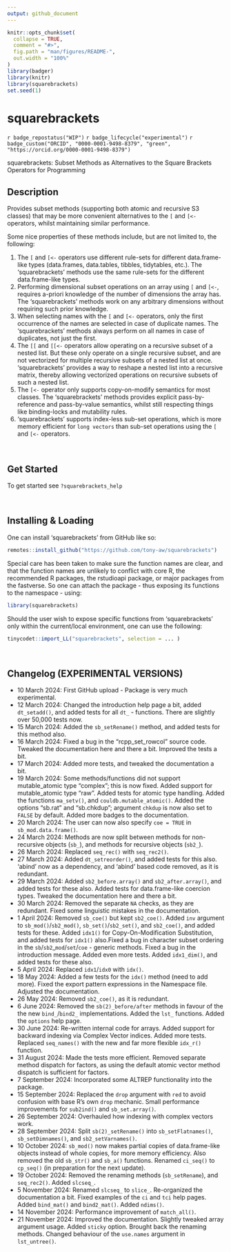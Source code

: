 ```yaml
---
output: github_document
---
```


<!-- README.md is generated from README.Rmd. Please edit that file -->

```r
knitr::opts_chunk$set(
  collapse = TRUE,
  comment = "#>",
  fig.path = "man/figures/README-",
  out.width = "100%"
)
library(badger)
library(knitr)
library(squarebrackets)
set.seed(1)
```

# squarebrackets

<!-- badges: start -->
`r badge_repostatus("WIP")`
`r badge_lifecycle("experimental")`
`r badge_custom("ORCID", "0000-0001-9498-8379", "green",   "https://orcid.org/0000-0001-9498-8379")`
<!-- badges: end -->



squarebrackets: Subset Methods as Alternatives to the Square Brackets Operators for Programming

## Description

Provides subset methods (supporting both atomic and recursive S3 classes) that may be more convenient alternatives to the `[` and `[<-` operators, whilst maintaining similar performance.

Some nice properties of these methods include, but are not limited to, the following:

  1) The `[` and `[<-` operators use different rule-sets for different data.frame-like types (data.frames, data.tables, tibbles, tidytables, etc.). The 'squarebrackets' methods use the same rule-sets for the different data.frame-like types.
  2) Performing dimensional subset operations on an array using `[` and `[<-`, requires a-priori knowledge of the number of dimensions the array has. The 'squarebrackets' methods work on any arbitrary dimensions without requiring such prior knowledge.
  3) When selecting names with the `[` and `[<-` operators, only the first occurrence of the names are selected in case of duplicate names. The 'squarebrackets' methods always perform on all names in case of duplicates, not just the first.
  4) The `[[` and `[[<-` operators allow operating on a recursive subset of a nested list. But these only operate on a single recursive subset, and are not vectorized for multiple recursive subsets of a nested list at once. 'squarebrackets' provides a way to reshape a nested list into a recursive matrix, thereby allowing vectorized operations on recursive subsets of such a nested list.
  5) The `[<-` operator only supports copy-on-modify semantics for most classes. The 'squarebrackets' methods provides explicit pass-by-reference and pass-by-value semantics, whilst still respecting things like binding-locks and mutability rules.
  6) 'squarebrackets' supports index-less sub-set operations, which is more memory efficient for `long vectors` than sub-set operations using the `[` and `[<-` operators.

&nbsp;


## Get Started

To get started see `?squarebrackets_help`


&nbsp;


## Installing & Loading

One can install 'squarebrackets' from GitHub like so:

```r
remotes::install_github("https://github.com/tony-aw/squarebrackets")
```

Special care has been taken to make sure the function names are clear, and that the function names are unlikely to conflict with core R, the recommended R packages, the rstudioapi package, or major packages from the fastverse. So one can attach the package - thus exposing its functions to the namespace - using:

```r
library(squarebrackets)
```


Should the user wish to expose specific functions from 'squarebrackets' only within the current/local environment, one can use the following:


```r
tinycodet::import_LL("squarebrackets", selection = ... )
```

&nbsp;


## Changelog (EXPERIMENTAL VERSIONS)

 - 10 March 2024: First GitHub upload - Package is very much experimental.
 - 12 March 2024: Changed the introduction help page a bit, added `dt_setadd()`, and added tests for all `dt_` - functions. There are slightly over 50,000 tests now.
 - 15 March 2024: Added the `sb_setRename()` method, and added tests for this method also.
 - 16 March 2024: Fixed a bug in the "rcpp_set_rowcol" source code. Tweaked the documentation here and there a bit. Improved the tests a bit.
 - 17 March 2024: Added more tests, and tweaked the documentation a bit.
 - 19 March 2024: Some methods/functions did not support mutable_atomic type "complex"; this is now fixed. Added support for mutable_atomic type "raw". Added tests for atomic type handling. Added the functions `ma_setv()`, and `couldb.mutable_atomic()`. Added the options "sb.rat" and "sb.chkdup"; argument `chkdup` is now also set to `FALSE` by default. Added more badges to the documentation.
 - 20 March 2024: The user can now also specify `coe = TRUE` in `sb_mod.data.frame()`.
 - 24 March 2024: Methods are now split between methods for non-recursive objects (`sb_`), and methods for recursive objects (`sb2_`).
 - 26 March 2024: Replaced `seq_rec()` with `seq_rec2()`.
 - 27 March 2024: Added `dt_setreorder()`, and added tests for this also. 'abind' now as a dependency, and 'abind' based code removed, as it is redundant.
 - 29 March 2024: Added `sb2_before.array()` and `sb2_after.array()`, and added tests for these also. Added tests for data.frame-like coercion types. Tweaked the documentation here and there a bit.
 - 30 March 2024: Removed the separate `NA` checks, as they are redundant. Fixed some linguistic mistakes in the documentation.
 - 1 April 2024: Removed `sb_coe()` but kept `sb2_coe()`. Added `inv` argument to `sb_mod()`/`sb2_mod()`, `sb_set()`/`sb2_set()`, and `sb2_coe()`, and added tests for these. Added `idx1()` for Copy-On-Modification Substitution, and added tests for `idx1()` also.Fixed a bug in character subset ordering in the `sb`/`sb2`_`mod`/`set`/`coe` - generic methods. Fixed a bug in the introduction message. Added even more tests. Added `idx1_dim()`, and added tests for these also.
 - 5 April 2024: Replaced `idx1`/`idx0` with `idx()`.
 - 18 May 2024: Added a few tests for the `idx()` method (need to add more). Fixed the export pattern expressions in the Namespace file. Adjusted the documentation.
 - 26 May 2024: Removed `sb2_coe()`, as it is redundant.
 - 6 June 2024: Removed the `sb(2)_before/after` methods in favour of the the new `bind_`/`bind2_` implementations. Added the `lst_` functions. Added the `options` help page.
 - 30 June 2024: Re-written internal code for arrays. Added support for backward indexing via Complex Vector indices. Added more tests. Replaced `seq_names()` with the new and far more flexible `idx_r()` function.
 - 31 August 2024: Made the tests more efficient. Removed separate method dispatch for factors, as using the default atomic vector method dispatch is sufficient for factors.
 - 7 September 2024: Incorporated some ALTREP functionality into the package.
 - 15 September 2024: Replaced the `drop` argument with `red` to avoid confusion with base R's own `drop` mechanic. Small performance improvements for `sub2ind()` and `sb_set.array()`.
 - 26 September 2024: Overhauled how indexing with complex vectors work.
 - 28 September 2024: Split `sb(2)_setRename()` into `sb_setFlatnames()`, `sb_setDimnames()`, and `sb2_setVarnames()`.
 - 10 October 2024: `sb_mod()` now makes partial copies of data.frame-like objects instead of whole copies, for more memory efficiency. Also removed the old `sb_str()` and `sb_a()` functions. Renamed `ci_seq()` to `cp_seq()` (in preparation for the next update).
 - 19 October 2024: Removed the renaming methods (`sb_setRename`), and `seq_rec2()`. Added `slcseq_`.
 - 5 November 2024: Renamed `slcseq_` to `slice_`. Re-organized the documentation a bit. Fixed examples of the `ci` and `tci` help pages. Added `bind_mat()` and `bind2_mat()`. Added `ndims()`.
 - 14 November 2024: Performance improvement of `match_all()`.
 - 21 November 2024: Improved the documentation. Slightly tweaked array argument usage. Added `sticky` option. Brought back the renaming methods. Changed behaviour of the `use.names` argument in `lst_untree()`.



&nbsp;
